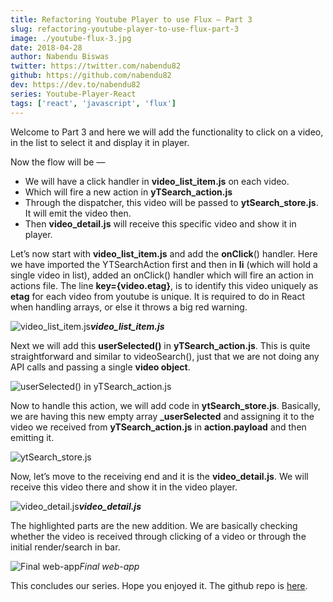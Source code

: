 ```yaml
---
title: Refactoring Youtube Player to use Flux — Part 3
slug: refactoring-youtube-player-to-use-flux-part-3
image: ./youtube-flux-3.jpg
date: 2018-04-28
author: Nabendu Biswas
twitter: https://twitter.com/nabendu82
github: https://github.com/nabendu82
dev: https://dev.to/nabendu82
series: Youtube-Player-React
tags: ['react', 'javascript', 'flux']
---
```


Welcome to Part 3 and here we will add the functionality to click on a video, in the list to select it and display it in player.

Now the flow will be —
* We will have a click handler in **video_list_item.js** on each video.
* Which will fire a new action in **yTSearch_action.js**
* Through the dispatcher, this video will be passed to **ytSearch_store.js**. It will emit the video then.
* Then **video_detail.js** will receive this specific video and show it in player.

Let’s now start with **video_list_item.js** and add the **onClick**() handler. Here we have imported the YTSearchAction first and then in **li** (which will hold a single video in list), added an onClick() handler which will fire an action in actions file. The line **key={video.etag}**, is to identify this video uniquely as **etag** for each video from youtube is unique. It is required to do in React when handling arrays, or else it throws a big red warning.

<div className={styles.image__small}>

![**video_list_item.js**](https://ik.imagekit.io/thewebdev/Youtube-React/6/1_3E8YiyZFam.png)***video_list_item.js***

</div>

Next we will add this **userSelected()** in **yTSearch_action.js**. This is quite straightforward and similar to videoSearch(), just that we are not doing any API calls and passing a single **video object**.

<div className={styles.image__small}>

![userSelected() in **yTSearch_action.js**](https://ik.imagekit.io/thewebdev/Youtube-React/6/2_VugD9V1Nhw.png)

</div>

Now to handle this action, we will add code in **ytSearch_store.js**. Basically, we are having this new empty array **_userSelected** and assigning it to the video we received from **yTSearch_action.js** in **action.payload** and then emitting it.

<div className={styles.image__small}>

![**ytSearch_store.js**](https://ik.imagekit.io/thewebdev/Youtube-React/6/3_-OGXtuXhMg.png)

</div>

Now, let’s move to the receiving end and it is the **video_detail.js**. We will receive this video there and show it in the video player.

<div className={styles.image__small}>

![**video_detail.js**](https://ik.imagekit.io/thewebdev/Youtube-React/6/4_ihxDtov4ot.png)***video_detail.js***

</div>

The highlighted parts are the new addition. We are basically checking whether the video is received through clicking of a video or through the initial render/search in bar.

![Final web-app](https://ik.imagekit.io/thewebdev/Youtube-React/6/5_KRxnoCkJHa.png)*Final web-app*

This concludes our series. Hope you enjoyed it. The github repo is [here](https://github.com/nabendu82/youtube-player-flux).
